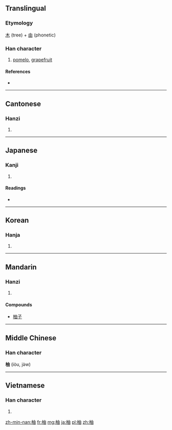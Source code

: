 ==Translingual==

===Etymology===
[[木]] (tree) + [[由]] (phonetic)

===Han character===
{{Han char|rn=75|rad=木|as=05|sn=9|four=4596<sub>0</sub>|canj=木中田 (DLW)|ids=⿰[[木]][[由]]}}

# [[pomelo]], [[grapefruit]]

====References====
* {{Han ref|kx=0519.120|dkj=14629|dj=0907.120|hdz=21182.050|uh=67DA|ud=26586|bh=AC63|bd=44131}}

----

==Cantonese==

===Hanzi===
{{yue-hanzi|jyut=[[jau2]], [[jau6]]|y=yau2, yau6}}

# {{defn|lang=yue|sort=木05}}

----

==Japanese==

===Kanji===
{{ja-kanji|grade=|rs=木05}}

# {{defn|lang=ja|sort=木05}}

====Readings====
* {{ja-readings|on=[[ゆ]] (yu)|kun=[[ゆず]] (yuzu)}}

----

==Korean==

===Hanja===
{{ko-hanja|hangeul=[[유]], [[축]]|eumhun=|rv=yu, chuk|mr=yu, ch'uk|y=yu, chwuk}}

# {{defn|lang=ko|sort=木05}}

----

==Mandarin==

===Hanzi===
{{cmn-hanzi|pin=[[yóu]] ([[you2]]), [[yòu]] ([[you4]]), [[zhú]] ([[zhu2]])|wg=yu<sup>2</sup>, yu<sup>4</sup>, chu<sup>2</sup>}}

# {{defn|lang=cmn|sort=木05}}

====Compounds====
* [[柚子]]

----

==Middle Chinese==
===Han character===
'''柚''' (iòu, jǝ̀w)

----

==Vietnamese==

===Han character===
{{vi-hantu|[[dữu]]|rs=木05}}

# {{defn|lang=vi|sort=木05}}

[[zh-min-nan:柚]]
[[fr:柚]]
[[mg:柚]]
[[ja:柚]]
[[pl:柚]]
[[zh:柚]]